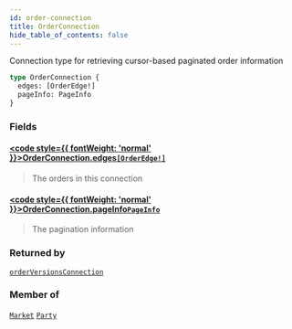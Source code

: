 ```yaml
---
id: order-connection
title: OrderConnection
hide_table_of_contents: false
---
```








Connection type for retrieving cursor-based paginated order information

```graphql
type OrderConnection {
  edges: [OrderEdge!]
  pageInfo: PageInfo
}
```


### Fields

#### [<code style={{ fontWeight: 'normal' }}>OrderConnection.<b>edges</b></code>](#)<Bullet />[`[OrderEdge!]`](/docs/testnet/graphql/objects/order-edge) <Badge class="secondary" text="list"/> <Badge class="secondary" text="object"/>
> The orders in this connection
> 

#### [<code style={{ fontWeight: 'normal' }}>OrderConnection.<b>pageInfo</b></code>](#)<Bullet />[`PageInfo`](/docs/testnet/graphql/objects/page-info) <Badge class="secondary" text="object"/>
> The pagination information
> 



### Returned by

[`orderVersionsConnection`](/docs/testnet/graphql/queries/order-versions-connection)  <Badge class="secondary" text="query"/>

### Member of

[`Market`](/docs/testnet/graphql/objects/market)  <Badge class="secondary" text="object"/><Bullet />[`Party`](/docs/testnet/graphql/objects/party)  <Badge class="secondary" text="object"/>



